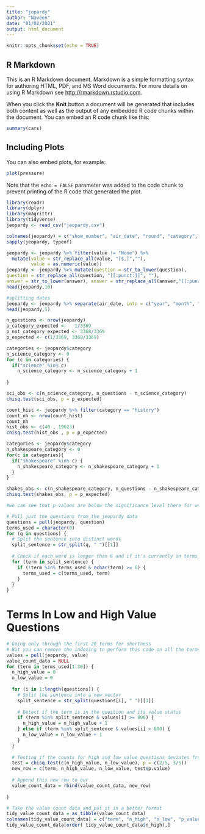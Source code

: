 ---
title: "jopardy"
author: "Naveen"
date: "01/02/2021"
output: html_document
---

```{r setup, include=FALSE}
knitr::opts_chunk$set(echo = TRUE)
```

## R Markdown

This is an R Markdown document. Markdown is a simple formatting syntax for authoring HTML, PDF, and MS Word documents. For more details on using R Markdown see <http://rmarkdown.rstudio.com>.

When you click the **Knit** button a document will be generated that includes both content as well as the output of any embedded R code chunks within the document. You can embed an R code chunk like this:

```{r cars}
summary(cars)
```

## Including Plots

You can also embed plots, for example:

```{r pressure, echo=FALSE}
plot(pressure)
```

Note that the `echo = FALSE` parameter was added to the code chunk to prevent printing of the R code that generated the plot.

```{r}
library(readr)
library(dplyr)
library(magrittr)
library(tidyverse)
jeopardy <- read_csv("jeopardy.csv")

colnames(jeopardy) = c("show_number", "air_date", "round", "category", "value", "question", "answer")
sapply(jeopardy, typeof)

jeopardy <- jeopardy %>% filter(value != "None") %>% 
  mutate(value = str_replace_all(value, "[$,]",""), 
         value = as.numeric(value))
jeopardy <- jeopardy %>% mutate(question = str_to_lower(question), 
question = str_replace_all(question, "[[:punct:]]", ""),
answer = str_to_lower(answer), answer = str_replace_all(answer,"[[:punct:]]", ""), category = str_to_lower(category), category = str_replace_all(category,"[[:punct:]]", ""))
head(jeopardy,10)
```
```{r}
#splitting dates 
jeopardy <- jeopardy %>% separate(air_date, into = c("year", "month", "day"), sep = "-") %>% mutate(year = as.numeric(year),month = as.numeric(month), as.numeric(day))
head(jeopardy,5)
```
```{r}
n_questions <- nrow(jeopardy)
p_category_expected <-   1/3369 
p_not_category_expected <- 3368/3369 
p_expected <- c(1/3369, 3368/3369)

categories <- jeopardy$category
n_science_category <- 0
for (c in categories) {
  if("science" %in% c) 
    n_science_category <- n_science_category + 1
  
}

sci_obs <- c(n_science_category, n_questions - n_science_category)
chisq.test(sci_obs, p = p_expected)
```
```{r}
count_hist <- jeopardy %>% filter(category == "history")
count_nh <- nrow(count_hist)
count_nh
hist_obs <- c(40 , 19623)
chisq.test(hist_obs , p = p_expected)

```
```{r}
categories <- jeopardy$category
n_shakespeare_category <- 0
for(c in categories){
  if("shakespeare" %in% c) {
    n_shakespeare_category <- n_shakespeare_category + 1
  }
}

shakes_obs <- c(n_shakespeare_category, n_questions - n_shakespeare_category)
chisq.test(shakes_obs, p = p_expected)

#we can see that p-values are below the significance level there for we reject null hypothesis that is science doesn't have higher prevalence compared to the other categories and the same with "history", and "Shakespeare".

```
```{r}
# Pull just the questions from the jeopardy data
questions = pull(jeopardy, question)
terms_used = character(0)
for (q in questions) {
  # Split the sentence into distinct words
  split_sentence = str_split(q, " ")[[1]]
  
  # Check if each word is longer than 6 and if it's currently in terms_used
  for (term in split_sentence) {
    if (!term %in% terms_used & nchar(term) >= 6) {
      terms_used = c(terms_used, term)
    }
  }
}
```

# Terms In Low and High Value Questions

```{r}
# Going only through the first 20 terms for shortness
# But you can remove the indexing to perform this code on all the terms
values = pull(jeopardy, value)
value_count_data = NULL
for (term in terms_used[1:30]) {
  n_high_value = 0
  n_low_value = 0
  
  for (i in 1:length(questions)) {
    # Split the sentence into a new vector
    split_sentence = str_split(questions[i], " ")[[1]]
    
    # Detect if the term is in the question and its value status
    if (term %in% split_sentence & values[i] >= 800) {
      n_high_value = n_high_value + 1
    } else if (term %in% split_sentence & values[i] < 800) { 
      n_low_value = n_low_value + 1
    }
  }
  
  # Testing if the counts for high and low value questions deviates from what we expect
  test = chisq.test(c(n_high_value, n_low_value), p = c(2/5, 3/5))
  new_row = c(term, n_high_value, n_low_value, test$p.value)
  
  # Append this new row to our
  value_count_data = rbind(value_count_data, new_row)
  
}
```

```{r}
# Take the value count data and put it in a better format
tidy_value_count_data = as_tibble(value_count_data)
colnames(tidy_value_count_data) = c("term", "n_high", "n_low", "p_value")
tidy_value_count_data[order( tidy_value_count_data$n_high),] 
```